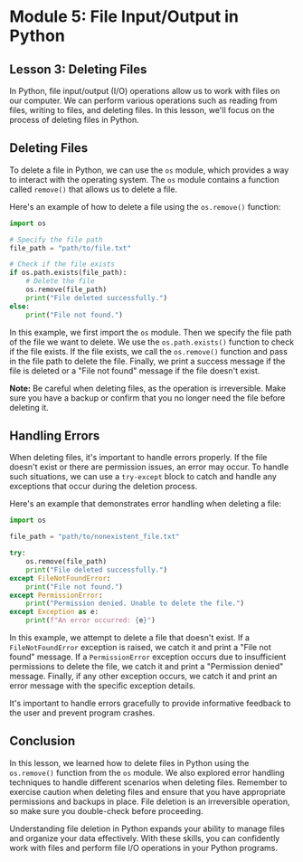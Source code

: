 # Module 5: File Input/Output in Python

## Lesson 3: Deleting Files

In Python, file input/output (I/O) operations allow us to work with files on our computer. We can perform various operations such as reading from files, writing to files, and deleting files. In this lesson, we'll focus on the process of deleting files in Python.

## Deleting Files

To delete a file in Python, we can use the `os` module, which provides a way to interact with the operating system. The `os` module contains a function called `remove()` that allows us to delete a file.

Here's an example of how to delete a file using the `os.remove()` function:

```python
import os

# Specify the file path
file_path = "path/to/file.txt"

# Check if the file exists
if os.path.exists(file_path):
    # Delete the file
    os.remove(file_path)
    print("File deleted successfully.")
else:
    print("File not found.")
```

In this example, we first import the `os` module. Then we specify the file path of the file we want to delete. We use the `os.path.exists()` function to check if the file exists. If the file exists, we call the `os.remove()` function and pass in the file path to delete the file. Finally, we print a success message if the file is deleted or a "File not found" message if the file doesn't exist.

**Note:** Be careful when deleting files, as the operation is irreversible. Make sure you have a backup or confirm that you no longer need the file before deleting it.

## Handling Errors

When deleting files, it's important to handle errors properly. If the file doesn't exist or there are permission issues, an error may occur. To handle such situations, we can use a `try-except` block to catch and handle any exceptions that occur during the deletion process.

Here's an example that demonstrates error handling when deleting a file:

```python
import os

file_path = "path/to/nonexistent_file.txt"

try:
    os.remove(file_path)
    print("File deleted successfully.")
except FileNotFoundError:
    print("File not found.")
except PermissionError:
    print("Permission denied. Unable to delete the file.")
except Exception as e:
    print(f"An error occurred: {e}")
```

In this example, we attempt to delete a file that doesn't exist. If a `FileNotFoundError` exception is raised, we catch it and print a "File not found" message. If a `PermissionError` exception occurs due to insufficient permissions to delete the file, we catch it and print a "Permission denied" message. Finally, if any other exception occurs, we catch it and print an error message with the specific exception details.

It's important to handle errors gracefully to provide informative feedback to the user and prevent program crashes.

## Conclusion

In this lesson, we learned how to delete files in Python using the `os.remove()` function from the `os` module. We also explored error handling techniques to handle different scenarios when deleting files. Remember to exercise caution when deleting files and ensure that you have appropriate permissions and backups in place. File deletion is an irreversible operation, so make sure you double-check before proceeding.

Understanding file deletion in Python expands your ability to manage files and organize your data effectively. With these skills, you can confidently work with files and perform file I/O operations in your Python programs.

